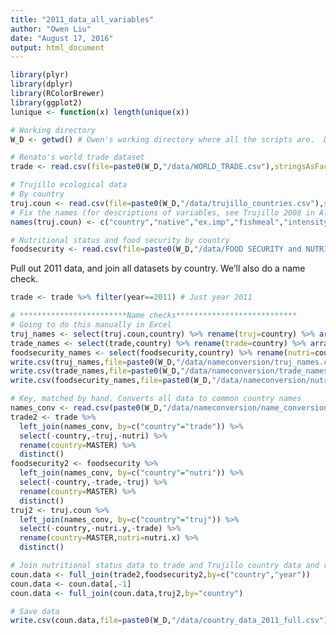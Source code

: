 ```yaml
---
title: "2011_data_all_variables"
author: "Owen Liu"
date: "August 17, 2016"
output: html_document
---
```


```r
library(plyr)
library(dplyr)
library(RColorBrewer)
library(ggplot2)
lunique <- function(x) length(unique(x))

# Working directory
W_D <- getwd() # Owen's working directory where all the scripts are.  Data files are in this wd/data

# Renato's world trade dataset
trade <- read.csv(file=paste0(W_D,"/data/WORLD_TRADE.csv"),stringsAsFactors = F)

# Trujillo ecological data
# By country
truj.coun <- read.csv(file=paste0(W_D,"/data/trujillo_countries.csv"),stringsAsFactors = F)
# Fix the names (for descriptions of variables, see Trujillo 2008 in Alder and Pauly, 2008)
names(truj.coun) <- c("country","native","ex.imp","fishmeal","intensity","nutri","hatchery","antibiotic","habitat","GMO","code","trace","employment","waste")

# Nutritional status and food security by country
foodsecurity <- read.csv(file=paste0(W_D,"/data/FOOD SECURITY and NUTRIENT INTAKES.csv"),stringsAsFactors = F) %>% select(-X,-X.1)
```


Pull out 2011 data, and join all datasets by country.  We'll also do a name check.

```r
trade <- trade %>% filter(year==2011) # Just year 2011

# ************************Name checks***************************
# Going to do this manually in Excel
truj_names <- select(truj.coun,country) %>% rename(truj=country) %>% arrange(truj)
trade_names <- select(trade,country) %>% rename(trade=country) %>% arrange(trade)
foodsecurity_names <- select(foodsecurity,country) %>% rename(nutri=country) %>% arrange(nutri)
write.csv(truj_names,file=paste0(W_D,"/data/nameconversion/truj_names.csv"),row.names=F)
write.csv(trade_names,file=paste0(W_D,"/data/nameconversion/trade_names.csv"),row.names=F)
write.csv(foodsecurity_names,file=paste0(W_D,"/data/nameconversion/nutri_names.csv"),row.names=F)

# Key, matched by hand. Converts all data to common country names
names_conv <- read.csv(paste0(W_D,"/data/nameconversion/name_conversion.csv"),stringsAsFactors = F)
trade2 <- trade %>% 
  left_join(names_conv, by=c("country"="trade")) %>%
  select(-country,-truj,-nutri) %>%
  rename(country=MASTER) %>%
  distinct()
foodsecurity2 <- foodsecurity %>% 
  left_join(names_conv, by=c("country"="nutri")) %>%
  select(-country,-trade,-truj) %>%
  rename(country=MASTER) %>%
  distinct()
truj2 <- truj.coun %>% 
  left_join(names_conv, by=c("country"="truj")) %>%
  select(-country,-nutri.y,-trade) %>%
  rename(country=MASTER,nutri=nutri.x) %>%
  distinct()

# Join nutritional status data to trade and Trujillo country data and remove excess columns
coun.data <- full_join(trade2,foodsecurity2,by=c("country","year"))
coun.data <- coun.data[,-1]
coun.data <- full_join(coun.data,truj2,by="country")

# Save data
write.csv(coun.data,file=paste0(W_D,"/data/country_data_2011_full.csv"),row.names = F)

```